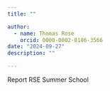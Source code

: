 ```yaml
---
title: ""

author: 
  - name: Thomas Rose
    orcid: 0000-0002-8186-3566
date: "2024-09-27"
description: ""

---
```


Report RSE Summer School
